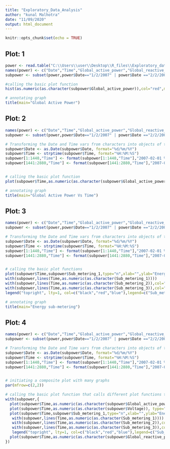 ```yaml
---
title: "Exploratory_Data_Analysis"
author: "kunal Malhotra"
date: "11/09/2020"
output: html_document
---
```


```r
knitr::opts_chunk$set(echo = TRUE)
```

<h2>Plot: 1</h2>


```r
power <- read.table("C:\\Users\\user\\Desktop\\R_files\\Exploratory_data_analysis_coursera_data\\household_power_consumption.txt",skip=1,sep=";")
names(power) <- c("Date","Time","Global_active_power","Global_reactive_power","Voltage","Global_intensity","Sub_metering_1","Sub_metering_2","Sub_metering_3")
subpower <- subset(power,power$Date=="1/2/2007" | power$Date =="2/2/2007")

#calling the basic plot function
hist(as.numeric(as.character(subpower$Global_active_power)),col="red",main="Global Active Power",xlab="Global Active Power(kilowatts)")

# annotating graph
title(main="Global Active Power")
```


<h2>Plot: 2</h2>
```r
names(power) <- c("Date","Time","Global_active_power","Global_reactive_power","Voltage","Global_intensity","Sub_metering_1","Sub_metering_2","Sub_metering_3")
subpower <- subset(power,power$Date=="1/2/2007" | power$Date =="2/2/2007")

# Transforming the Date and Time vars from characters into objects of type Date and POSIXlt respectively
subpower$Date <- as.Date(subpower$Date, format="%d/%m/%Y")
subpower$Time <- strptime(subpower$Time, format="%H:%M:%S")
subpower[1:1440,"Time"] <- format(subpower[1:1440,"Time"],"2007-02-01 %H:%M:%S")
subpower[1441:2880,"Time"] <- format(subpower[1441:2880,"Time"],"2007-02-02 %H:%M:%S")


# calling the basic plot function
plot(subpower$Time,as.numeric(as.character(subpower$Global_active_power)),type="l",xlab="",ylab="Global Active Power (kilowatts)") 

# annotating graph
title(main="Global Active Power Vs Time")

```

<h2>Plot: 3</h2>
```r
names(power) <- c("Date","Time","Global_active_power","Global_reactive_power","Voltage","Global_intensity","Sub_metering_1","Sub_metering_2","Sub_metering_3")
subpower <- subset(power,power$Date=="1/2/2007" | power$Date =="2/2/2007")

# Transforming the Date and Time vars from characters into objects of type Date and POSIXlt respectively
subpower$Date <- as.Date(subpower$Date, format="%d/%m/%Y")
subpower$Time <- strptime(subpower$Time, format="%H:%M:%S")
subpower[1:1440,"Time"] <- format(subpower[1:1440,"Time"],"2007-02-01 %H:%M:%S")
subpower[1441:2880,"Time"] <- format(subpower[1441:2880,"Time"],"2007-02-02 %H:%M:%S")


# calling the basic plot functions
plot(subpower$Time,subpower$Sub_metering_1,type="n",xlab="",ylab="Energy sub metering")
with(subpower,lines(Time,as.numeric(as.character(Sub_metering_1))))
with(subpower,lines(Time,as.numeric(as.character(Sub_metering_2)),col="red"))
with(subpower,lines(Time,as.numeric(as.character(Sub_metering_3)),col="blue"))
legend("topright", lty=1, col=c("black","red","blue"),legend=c("Sub_metering_1","Sub_metering_2","Sub_metering_3"))

# annotating graph
title(main="Energy sub-metering")

```




<h2>Plot: 4</h2>
```r
names(power) <- c("Date","Time","Global_active_power","Global_reactive_power","Voltage","Global_intensity","Sub_metering_1","Sub_metering_2","Sub_metering_3")
subpower <- subset(power,power$Date=="1/2/2007" | power$Date =="2/2/2007")

# Transforming the Date and Time vars from characters into objects of type Date and POSIXlt respectively
subpower$Date <- as.Date(subpower$Date, format="%d/%m/%Y")
subpower$Time <- strptime(subpower$Time, format="%H:%M:%S")
subpower[1:1440,"Time"] <- format(subpower[1:1440,"Time"],"2007-02-01 %H:%M:%S")
subpower[1441:2880,"Time"] <- format(subpower[1441:2880,"Time"],"2007-02-02 %H:%M:%S")


# initiating a composite plot with many graphs
par(mfrow=c(2,2))

# calling the basic plot function that calls different plot functions to build the 4 plots that form the graph
with(subpower,{
  plot(subpower$Time,as.numeric(as.character(subpower$Global_active_power)),type="l",  xlab="",ylab="Global Active Power")  
  plot(subpower$Time,as.numeric(as.character(subpower$Voltage)), type="l",xlab="datetime",ylab="Voltage")
  plot(subpower$Time,subpower$Sub_metering_1,type="n",xlab="",ylab="Energy sub metering")
   with(subpower,lines(Time,as.numeric(as.character(Sub_metering_1))))
   with(subpower,lines(Time,as.numeric(as.character(Sub_metering_2)),col="red"))
   with(subpower,lines(Time,as.numeric(as.character(Sub_metering_3)),col="blue"))
   legend("topright", lty=1, col=c("black","red","blue"),legend=c("Sub_metering_1","Sub_metering_2","Sub_metering_3"), cex = 0.6)
  plot(subpower$Time,as.numeric(as.character(subpower$Global_reactive_power)),type="l",xlab="datetime",ylab="Global_reactive_power")
})
```
